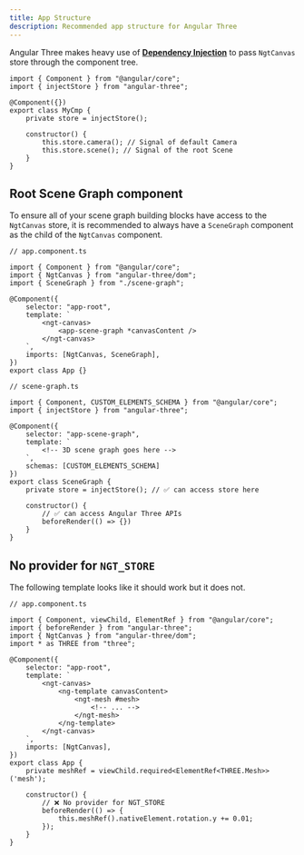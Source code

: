 ```yaml
---
title: App Structure
description: Recommended app structure for Angular Three
---
```


Angular Three makes heavy use of [**Dependency Injection**](https://angular.dev/guide/di/dependency-injection) to pass `NgtCanvas` store through the component tree.

```angular-ts
import { Component } from "@angular/core";
import { injectStore } from "angular-three";

@Component({})
export class MyCmp {
    private store = injectStore();

    constructor() {
        this.store.camera(); // Signal of default Camera
        this.store.scene(); // Signal of the root Scene
    }
}
```

## Root Scene Graph component

To ensure all of your scene graph building blocks have access to the `NgtCanvas` store, it is recommended to always have a `SceneGraph` component as the child of the `NgtCanvas` component.

```angular-ts
// app.component.ts

import { Component } from "@angular/core";
import { NgtCanvas } from "angular-three/dom";
import { SceneGraph } from "./scene-graph";

@Component({
    selector: "app-root",
    template: `
        <ngt-canvas>
            <app-scene-graph *canvasContent />
        </ngt-canvas>
    `,
    imports: [NgtCanvas, SceneGraph],
})
export class App {}
```

```angular-ts
// scene-graph.ts

import { Component, CUSTOM_ELEMENTS_SCHEMA } from "@angular/core";
import { injectStore } from "angular-three";

@Component({
    selector: "app-scene-graph",
    template: `
        <!-- 3D scene graph goes here -->
    `,
    schemas: [CUSTOM_ELEMENTS_SCHEMA]
})
export class SceneGraph {
    private store = injectStore(); // ✅ can access store here

    constructor() {
        // ✅ can access Angular Three APIs
        beforeRender(() => {})
    }
}
```

## No provider for `NGT_STORE`

The following template looks like it should work but it does not.

```angular-ts
// app.component.ts

import { Component, viewChild, ElementRef } from "@angular/core";
import { beforeRender } from "angular-three";
import { NgtCanvas } from "angular-three/dom";
import * as THREE from "three";

@Component({
    selector: "app-root",
    template: `
        <ngt-canvas>
            <ng-template canvasContent>
                <ngt-mesh #mesh>
                    <!-- ... -->
                </ngt-mesh>
            </ng-template>
        </ngt-canvas>
    `,
    imports: [NgtCanvas],
})
export class App {
    private meshRef = viewChild.required<ElementRef<THREE.Mesh>>('mesh');

    constructor() {
        // ❌ No provider for NGT_STORE
        beforeRender(() => {
            this.meshRef().nativeElement.rotation.y += 0.01;
        });
    }
}
```
